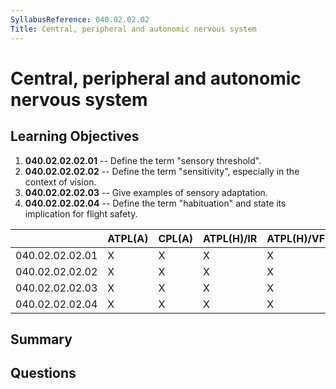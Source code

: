 ```yaml
---
SyllabusReference: 040.02.02.02
Title: Central, peripheral and autonomic nervous system
---
```


# Central, peripheral and autonomic nervous system

## Learning Objectives

1. **040.02.02.02.01** -- Define the term "sensory threshold".
2. **040.02.02.02.02** -- Define the term "sensitivity", especially in the
   context of vision.
3. **040.02.02.02.03** -- Give examples of sensory adaptation.
4. **040.02.02.02.04** -- Define the term "habituation" and state its
   implication for flight safety.

|                 | ATPL(A) | CPL(A) | ATPL(H)/IR | ATPL(H)/VFR | CPL(H) | IR  | CBIR(A) |
| --------------- | ------- | ------ | ---------- | ----------- | ------ | --- | ------- |
| 040.02.02.02.01 | X       | X      | X          | X           | X      | X   |         |
| 040.02.02.02.02 | X       | X      | X          | X           | X      | X   |         |
| 040.02.02.02.03 | X       | X      | X          | X           | X      | X   |         |
| 040.02.02.02.04 | X       | X      | X          | X           | X      | X   |         |

## Summary

## Questions
